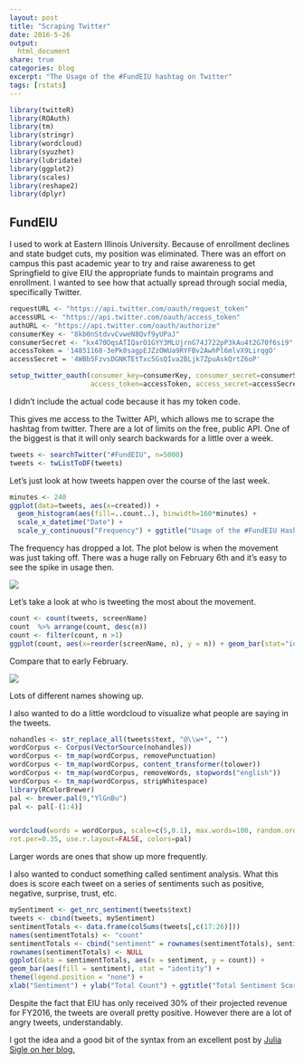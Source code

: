 ```yaml
---
layout: post
title: "Scraping Twitter"
date: 2016-5-26
output:
  html_document
share: true
categories: blog
excerpt: "The Usage of the #FundEIU hashtag on Twitter"
tags: [rstats]
---
```


```r
library(twitteR)
library(ROAuth)
library(tm)
library(stringr)
library(wordcloud)
library(syuzhet)
library(lubridate)
library(ggplot2)
library(scales)
library(reshape2)
library(dplyr)
```

## FundEIU

I used to work at Eastern Illinois University. Because of enrollment declines and state budget cuts, my position was eliminated. There was an effort on campus this past academic year to try and raise awareness to get Springfield to give EIU the appropriate funds to maintain programs and enrollment. I wanted to see how that actually spread through social media, specifically Twitter. 

```r
requestURL <- "https://api.twitter.com/oauth/request_token"
accessURL <- "https://api.twitter.com/oauth/access_token"
authURL <- "https://api.twitter.com/oauth/authorize"
consumerKey <- "8kb0nStdvvCvweN8Qvf9yUPaJ"
consumerSecret <- "kx470OqsATIQarO1GYY3MLUjrnG74J722pP3kAu4t2G70f6si9"
accessToken = '14851168-3ePk0sagpEJZzOWUa9RYFBv2AwhPl6mlvX9LirqgO'
accessSecret = '4WBb5FzvsDGNKTEtTxc5GsQIva2BLjk7ZpuAskQrtZ6oP'

setup_twitter_oauth(consumer_key=consumerKey, consumer_secret=consumerSecret,
                    access_token=accessToken, access_secret=accessSecret)
```

I didn't include the actual code because it has my token code. 

This gives me access to the Twitter API, which allows me to scrape the hashtag from twitter. There are a lot of limits on the free, public API. One of the biggest is that it will only search backwards for a little over a week. 


```r
tweets <- searchTwitter("#FundEIU", n=5000)
tweets <- twListToDF(tweets)
```

Let's just look at how tweets happen over the course of the last week. 

```r
minutes <- 240
ggplot(data=tweets, aes(x=created)) +
  geom_histogram(aes(fill=..count..), binwidth=160*minutes) +
  scale_x_datetime("Date") +
  scale_y_continuous("Frequency") + ggtitle("Usage of the #FundEIU Hashtag")
```

The frequency has dropped a lot. The plot below is when the movement was just taking off. There was a huge rally on February 6th and it's easy to see the spike in usage then. 

![](https://camo.githubusercontent.com/834eb577ebb9b8cfc8eb7f65f2b389cb7a4db9f7/687474703a2f2f692e696d6775722e636f6d2f6d533059514d632e706e67)

Let's take a look at who is tweeting the most about the movement. 

```r
count <- count(tweets, screenName)
count  %>% arrange(count, desc(n))
count <- filter(count, n >1)
ggplot(count, aes(x=reorder(screenName, n), y = n)) + geom_bar(stat="identity") + coord_flip()
```

Compare that to early February. 

![](https://camo.githubusercontent.com/2e9b833a0295a82e6c98a78ec70f3c7034308ff5/687474703a2f2f692e696d6775722e636f6d2f654736794b6c552e706e67)

Lots of different names showing up. 

I also wanted to do a little wordcloud to visualize what people are saying in the tweets. 

```r
nohandles <- str_replace_all(tweets$text, "@\\w+", "")
wordCorpus <- Corpus(VectorSource(nohandles))
wordCorpus <- tm_map(wordCorpus, removePunctuation)
wordCorpus <- tm_map(wordCorpus, content_transformer(tolower))
wordCorpus <- tm_map(wordCorpus, removeWords, stopwords("english"))
wordCorpus <- tm_map(wordCorpus, stripWhitespace)
library(RColorBrewer)
pal <- brewer.pal(9,"YlGnBu")
pal <- pal[-(1:4)]


wordcloud(words = wordCorpus, scale=c(5,0.1), max.words=100, random.order=FALSE,
rot.per=0.35, use.r.layout=FALSE, colors=pal)
```

Larger words are ones that show up more frequently. 

I also wanted to conduct something called sentiment analysis. What this does is score each tweet on a series of sentiments such as positive, negative, surprise, trust, etc. 

```r
mySentiment <- get_nrc_sentiment(tweets$text)
tweets <- cbind(tweets, mySentiment)
sentimentTotals <- data.frame(colSums(tweets[,c(17:26)]))
names(sentimentTotals) <- "count"
sentimentTotals <- cbind("sentiment" = rownames(sentimentTotals), sentimentTotals)
rownames(sentimentTotals) <- NULL
ggplot(data = sentimentTotals, aes(x = sentiment, y = count)) +
geom_bar(aes(fill = sentiment), stat = "identity") +
theme(legend.position = "none") +
xlab("Sentiment") + ylab("Total Count") + ggtitle("Total Sentiment Score for All Tweets")
```

Despite the fact that EIU has only received 30% of their projected revenue for FY2016, the tweets are overall pretty positive. However there are a lot of angry tweets, understandably. 

I got the idea and a good bit of the syntax from an excellent post by [Julia Sigle on her blog.](http://juliasilge.com/blog/Joy-to-the-World/) 

